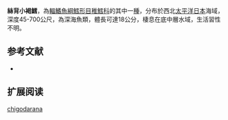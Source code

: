 {{Speciesbox
| name = 絲背小褐鱈
| image = 
| image_width = 250px
| status = NE
| status_system = iucn3.1
| trend = unknow
| genus = Physiculus
| species = chigodarana
| authority = [[Paulin|Paulin]], 1989
| synonyms = 
}}
'''絲背小褐鱈'''，為[[輻鰭魚綱|輻鰭魚綱]][[鱈形目|鱈形目]][[稚鱈科|稚鱈科]]的其中一[[種|種]]，分布於西北[[太平洋|太平洋]][[日本|日本]]海域，深度45-700公尺，為深海魚類，體長可達18公分，棲息在底中層水域，生活習性不明。

==参考文献==
*{{FishBase_species|genus=Physiculus|species=chigodarana|year=2016|month=1}}

== 扩展阅读 ==
{{refbegin}}
{{wikispecies-inline|Physiculus chigodarana|絲背小褐鱈}}
{{refend}}
{{Taxonbar|from=Q2308857}}

[[Category:小褐鱈屬|chigodarana]]


{{鱈形目小作品}}